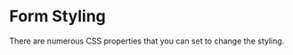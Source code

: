 
# Form Styling

There are numerous CSS properties that you can set to change the styling.

<Example
  html={Styling}
  language="html"
  caption="Form Styling"
  expand
/>

